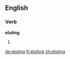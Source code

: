 ==English==

===Verb===
'''eluting'''

# {{present participle of|elute}}

[[de:eluting]]
[[fr:eluting]]
[[zh:eluting]]